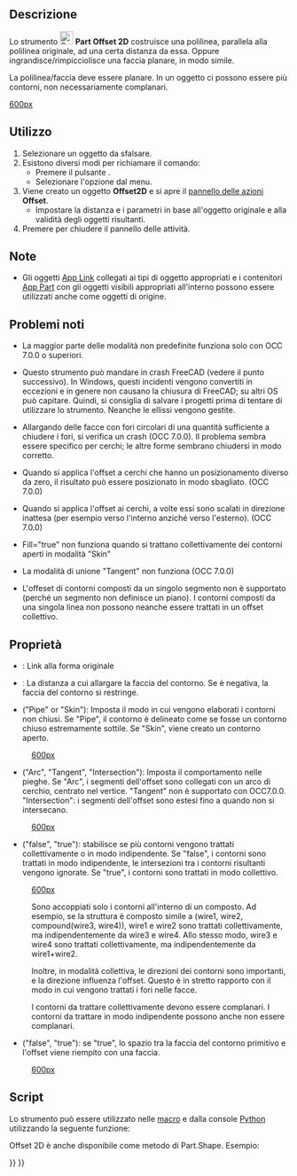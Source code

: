<languages/>

{{Docnav/it
|[[Part_Offset/it|Offset 3D]]
|[[Part_Thickness/it|Spessore]]
|[[Part_Workbench/it|Part]]
|IconL=Part_Offset.svg
|IconR=Part_Thickness.svg
|IconC=Workbench_Part.svg
}}

{{GuiCommand/it
|Name=Part Offset2D
|Name/it=Part Offset 2D
|MenuLocation=Parte → Offset 2D...
|Workbenches=[[Part_Workbench/it|Part]]
|Version=0.17
|SeeAlso=[[Part_Offset/it|Part Offset 3D]], [[Part_Thickness/it|Part Spessore]], [[Draft_Offset/it| Draft Offset]]
}}

<span id="Description"></span>
==Descrizione==

Lo strumento [[Image:Part_Offset2D.svg|24px]] '''Part Offset 2D''' costruisce una polilinea, parallela alla polilinea originale, ad una certa distanza da essa. Oppure ingrandisce/rimpicciolisce una faccia planare, in modo simile.

La polilinea/faccia deve essere planare. In un oggetto ci possono essere più contorni, non necessariamente complanari. 

[[image:Part Offset2D Demo.png|600px]]

<span id="Usage"></span>
==Utilizzo==

# Selezionare un oggetto da sfalsare.
# Esistono diversi modi per richiamare il comando:
#* Premere il pulsante {{Button|[[Image:Part_Offset2D.svg|16px]] [[Part_Offset2D/it|2D Offset...]]}}.
#* Selezionare l'opzione {{MenuCommand|Parte → [[Image:Part_Offset2D.svg|16px]] Offset 2D...}} dal menu.
# Viene creato un oggetto '''Offset2D''' e si apre il [[Task_panel/it|pannello delle azioni]] '''Offset'''.
#* Impostare la distanza e i parametri in base all'oggetto originale e alla validità degli oggetti risultanti.
# Premere {{Button|OK}} per chiudere il pannello delle attività.

<span id="Notes"></span>
==Note==

* Gli oggetti [[App_Link/it|App Link]] collegati ai tipi di oggetto appropriati e i contenitori [[App_Part/it|App Part]] con gli oggetti visibili appropriati all'interno possono essere utilizzati anche come oggetti di origine. {{Version/it|0.20}}

<span id="Known_issues"></span>
==Problemi noti==

* La maggior parte delle modalità non predefinite funziona solo con OCC 7.0.0 o superiori.

* Questo strumento può mandare in crash FreeCAD (vedere il punto successivo). In Windows, questi incidenti vengono convertiti in eccezioni e in genere non causano la chiusura di FreeCAD; su altri OS può capitare. Quindi, si consiglia di salvare i progetti prima di tentare di utilizzare lo strumento. Neanche le ellissi vengono gestite. 

* Allargando delle facce con fori circolari di una quantità sufficiente a chiudere i fori, si verifica un crash (OCC 7.0.0). Il problema sembra essere specifico per cerchi; le altre forme sembrano chiudersi in modo corretto. 

* Quando si applica l'offset a cerchi che hanno un posizionamento diverso da zero, il risultato può essere posizionato in modo sbagliato. (OCC 7.0.0)

* Quando si applica l'offset ai cerchi, a volte essi sono scalati in direzione inattesa (per esempio verso l'interno anziché verso l'esterno). (OCC 7.0.0)

* Fill="true" non funziona quando si trattano collettivamente dei contorni aperti in modalità "Skin"

* La modalità di unione "Tangent" non funziona (OCC 7.0.0)

* L'offeset di contorni composti da un singolo segmento non è supportato (perché un segmento non definisce un piano). I contorni composti da una singola linea non possono neanche essere trattati in un offset collettivo.

<span id="Properties"></span>
==Proprietà==

* {{PropertyData|Source}}: Link alla forma originale

* {{PropertyData|Value}}ː La distanza a cui allargare la faccia del contorno. Se è negativa, la faccia del contorno si restringe.

* {{PropertyData|Mode}} ("Pipe" or "Skin"): Imposta il modo in cui vengono elaborati i contorni non chiusi. Se "Pipe", il contorno è delineato come se fosse un contorno chiuso estremamente sottile. Se "Skin", viene creato un contorno aperto.

:[[image:Part Offset2D Mode.png|600px]]

* {{PropertyData|Join}} ("Arc", "Tangent", "Intersection"): Imposta il comportamento nelle pieghe. Se "Arc", i segmenti dell'offset sono collegati con un arco di cerchio, centrato nel vertice. "Tangent" non è supportato con OCC7.0.0. "Intersection": i segmenti dell'offset sono estesi fino a quando non si intersecano.

:[[image:Part Offset2D Join.png|600px]]

* {{PropertyData|Intersection}} ("false", "true"): stabilisce se più contorni vengono trattati collettivamente o in modo indipendente. Se "false", i contorni sono trattati in modo indipendente, le intersezioni tra i contorni risultanti vengono ignorate. Se "true", i contorni sono trattati in modo collettivo. 

:[[image:Part Offset2D Intersection.png|600px]]

:Sono accoppiati solo i contorni all'interno di un composto. Ad esempio, se la struttura è composto simile a (wire1, wire2, compound(wire3, wire4)), wire1 e wire2 sono trattati collettivamente, ma indipendentemente da wire3 e wire4. Allo stesso modo, wire3 e wire4 sono trattati collettivamente, ma indipendentemente da wire1+wire2. 

:Inoltre, in modalità collettiva, le direzioni dei contorni sono importanti, e la direzione influenza l'offset. Questo è in stretto rapporto con il modo in cui vengono trattati i fori nelle facce.

:I contorni da trattare collettivamente devono essere complanari. I contorni da trattare in modo indipendente possono anche non essere complanari.

* {{PropertyData|Fill}} ("false", "true"): se "true", lo spazio tra la faccia del contorno primitivo e l'offset viene riempito con una faccia.

:[[image:Part Offset2D Fill.png|600px]]

<span id="Scripting"></span>
==Script==

Lo strumento può essere utilizzato nelle [[Macros/it|macro]] e dalla console [[Python/it|Python]] utilizzando la seguente funzione:
{{code|code=
f = App.ActiveDocument.addObject("Part::Offset2D", "Offset2D")
f.Source =  #some object
f.Value = 10.0
}}

Offset 2D è anche disponibile come metodo di Part.Shape. Esempio:
{{code|code=
import Part
circle = Part.Circle().toShape()
enlarged_circle = circle.makeOffset2D(10.0)
Part.show(circle)
Part.show(enlarged_circle)
# makeOffset2D(offset, join = 0, fill = False, openResult = false, intersection = false)
# 
# * offset: distance to expand the shape by. 
# 
# * join: method of offsetting non-tangent joints. 0 = arcs, 1 = tangent, 2 =
# intersection
# 
# * fill: if true, the output is a face filling the space covered by offset. If
# false, the output is a wire/face.
# 
# * openResult: True for "Skin" mode; False for Pipe mode. 
# 
# * intersection: collective offset
# 
# Returns: result of offsetting (wire or face or compound of those). Compounding
# structure follows that of source shape.
}}


{{Docnav/it
|[[Part_Offset/it|Offset 3D]]
|[[Part_Thickness/it|Spessore]]
|[[Part_Workbench/it|Part]]
|IconL=Part_Offset.svg
|IconR=Part_Thickness.svg
|IconC=Workbench_Part.svg
}}

{{Part Tools navi{{#translation:}}}}
{{Userdocnavi{{#translation:}}}}
{{clear}}